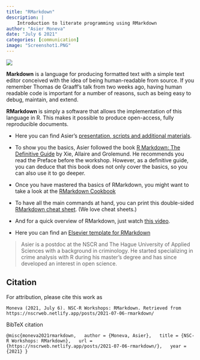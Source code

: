 ```yaml
---
title: "RMarkdown"
description: |
    Introduction to literate programming using RMarkdown
author: "Asier Moneva"
date: "July 6 2021"
categories: [communication]
image: "Screenshot1.PNG"
---
```


![](Screenshot1.PNG)

**Markdown** is a language for producing formatted text with a simple text editor conceived with the idea of being human-readable from source. If you remember Thomas de Graaff's talk from two weeks ago, having human readable code is important for a number of reasons, such as being easy to debug, maintain, and extend.

**RMarkdown** is simply a software that allows the implementation of this language in R. This makes it possible to produce open-access, fully reproducible documents.

-   Here you can find Asier's [presentation, scripts and additional materials](https://github.com/Jonkman1/NSC_R/tree/main/Meeting_2_RMarkdown/nsc_r_workshop/scripts).

-   To show you the basics, Asier followed the book [R Markdown: The Definitive Guide](https://bookdown.org/yihui/rmarkdown/) by Xie, Allaire and Grolemund. He recommends you read the Preface before the workshop. However, as a definitive guide, you can deduce that this book does not only cover the basics, so you can also use it to go deeper.

-   Once you have mastered tha basics of RMarkdown, you might want to take a look at the [RMarkdown Cookbook](https://bookdown.org/yihui/rmarkdown-cookbook/)

-   To have all the main commands at hand, you can print this double-sided [RMarkdown cheat sheet](https://www.rstudio.com/wp-content/uploads/2015/02/rmarkdown-cheatsheet.pdf). (We love cheat sheets.)

-   And for a quick overview of RMarkdown, just watch [this video](https://vimeo.com/178485416).

-   Here you can find an [Elsevier template for RMarkdown](https://github.com/Jonkman1/NSC_R/tree/main/Meeting_2_RMarkdown/nsc_r_workshop/templates/elsevier)

> Asier is a postdoc at the NSCR and The Hague University of Applied Sciences with a background in criminology. He started specializing in crime analysis with R during his master's degree and has since developed an interest in open science.

## Citation

For attribution, please cite this work as

    Moneva (2021, July 6). NSC-R Workshops: RMarkdown. Retrieved from https://nscrweb.netlify.app/posts/2021-07-06-rmarkdown/

BibTeX citation

``` @misc{moneva2021rmarkdown,
  author = {Moneva, Asier},
  title = {NSC-R Workshops: RMarkdown},
  url = {https://nscrweb.netlify.app/posts/2021-07-06-rmarkdown/},
  year = {2021}
}
```
